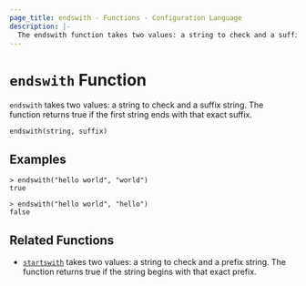 ```yaml
---
page_title: endswith - Functions - Configuration Language
description: |-
  The endswith function takes two values: a string to check and a suffix string. It returns true if the first string ends with that exact suffix.
---
```


# `endswith` Function

`endswith` takes two values: a string to check and a suffix string. The function returns true if the first string ends with that exact suffix.

```hcl
endswith(string, suffix)
```

## Examples

```
> endswith("hello world", "world")
true

> endswith("hello world", "hello")
false
```

## Related Functions

- [`startswith`](/terraform/language/reference/functions/startswith) takes two values: a string to check and a prefix string. The function returns true if the string begins with that exact prefix.
